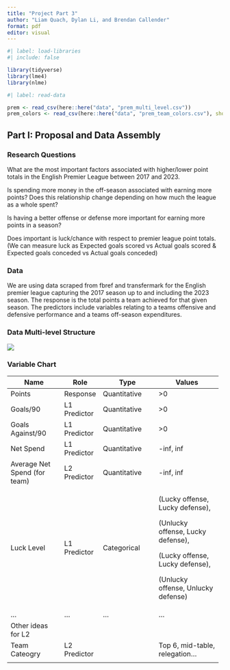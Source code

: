 ```yaml
---
title: "Project Part 3"
author: "Liam Quach, Dylan Li, and Brendan Callender"
format: pdf
editor: visual
---
```


```r
#| label: load-libraries
#| include: false

library(tidyverse)
library(lme4)
library(nlme)
```

```r
#| label: read-data

prem <- read_csv(here::here("data", "prem_multi_level.csv"))
prem_colors <- read_csv(here::here("data", "prem_team_colors.csv"), show_col_types = FALSE)
```

## Part I: Proposal and Data Assembly

### Research Questions

What are the most important factors associated with higher/lower point totals in the English Premier League between 2017 and 2023.

Is spending more money in the off-season associated with earning more points? Does this relationship change depending on how much the league as a whole spent?

Is having a better offense or defense more important for earning more points in a season?

Does important is luck/chance with respect to premier league point totals. (We can measure luck as Expected goals scored vs Actual goals scored & Expected goals conceded vs Actual goals conceded)

### Data

We are using data scraped from fbref and transfermark for the English premier league capturing the 2017 season up to and including the 2023 season. The response is the total points a team achieved for that given season. The predictors include variables relating to a teams offensive and defensive performance and a teams off-season expenditures.

### Data Multi-level Structure

![](images/multi_level_structure.png)

### Variable Chart

+------------------------------+--------------+-------------------------------+------------------------------------+
| Name                         | Role         | Type                          | Values                             |
+==============================+==============+===============================+====================================+
| Points                       | Response     | Quantitative                  | \>0                                |
+------------------------------+--------------+-------------------------------+------------------------------------+
| Goals/90                     | L1 Predictor | Quantitative                  | \>0                                |
+------------------------------+--------------+-------------------------------+------------------------------------+
| Goals Against/90             | L1 Predictor | Quantitative                  | \>0                                |
+------------------------------+--------------+-------------------------------+------------------------------------+
| Net Spend                    | L1 Predictor | Quantitative                  | -inf, inf                          |
+------------------------------+--------------+-------------------------------+------------------------------------+
| Average Net Spend (for team) | L2 Predictor | Quantitative                  | -inf, inf                          |
+------------------------------+--------------+-------------------------------+------------------------------------+
| Luck Level                   | L1 Predictor | Categorical                   | (Lucky offense, Lucky defense),    |
|                              |              |                               |                                    |
|                              |              |                               | (Unlucky offense, Lucky defense),  |
|                              |              |                               |                                    |
|                              |              |                               | (Lucky offense, Lucky defense),    |
|                              |              |                               |                                    |
|                              |              |                               | (Unlucky offense, Unlucky defense) |
+------------------------------+--------------+-------------------------------+------------------------------------+
| ...                          | ...          | ...                           | ...                                |
+------------------------------+--------------+-------------------------------+------------------------------------+
| Other ideas for L2           |              |                               |                                    |
+------------------------------+--------------+-------------------------------+------------------------------------+
| Team Cateogry                | L2 Predictor |                               | Top 6, mid-table, relegation...    |
+------------------------------+--------------+-------------------------------+------------------------------------+
|                              |              |                               |                                    |
+------------------------------+--------------+-------------------------------+------------------------------------+
